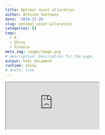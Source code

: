 ```yaml
---
title: Optimal asset allocation
author: Antoine Soetewey
date: '2019-12-26'
slug: optimal-asset-allocation
categories: []
tags:
  - R
  - Shiny
  - Finance
meta_img: image/image.png
# description: Description for the page.
output: html_document
runtime: shiny
# draft: true
---
```


<iframe src="https://antoinesoetewey.shinyapps.io/optimal-asset-allocation/"> </iframe>
